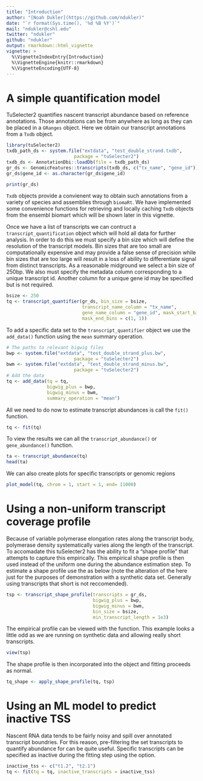 ---
title: "Introduction"
author: "[Noah Dukler](https://github.com/ndukler)"
date: "`r format(Sys.time(), '%d %B %Y')`"
mail: "ndukler@cshl.edu"
twitter: "ndukler"
github: "ndukler"
output: rmarkdown::html_vignette
vignette: >
  %\VignetteIndexEntry{Introduction}
  %\VignetteEngine{knitr::rmarkdown}
  %\VignetteEncoding{UTF-8}
---

# A simple quantification model

TuSelecter2 quantifies nascent transcript abundance based on reference
annotations. Those annotations can be from anywhere as long as they can be placed
in a `GRanges` object. Here we obtain our transcript annotations from a `Txdb`
object.

```{r, message=FALSE}
library(tuSelecter2)
txdb_path_ds <- system.file("extdata", "test_double_strand.txdb",
                         package = "tuSelecter2")
txdb_ds <- AnnotationDbi::loadDb(file = txdb_path_ds)
gr_ds <- GenomicFeatures::transcripts(txdb_ds, c("tx_name", "gene_id"))
gr_ds$gene_id <- as.character(gr_ds$gene_id)
```

```{r setup, include = TRUE}
print(gr_ds)
```

`Txdb` objects provide a convienent way to obtain such annotations from a variety
of species and assemblies through `biomaRt`. We have implemented some convenience
functions for retrieving and locally caching `Txdb` objects from the ensembl
biomart which will be shown later in this vignette.

Once we have a list of transcripts we can contruct a `transcript_quantification`
object which will hold all data for further analysis. In order to do this we must
specify a bin size which will define the resolution of the transcript models.
Bin sizes that are too small are computationally expensive and may provide a false
sense of precision while bin sizes that are too large will result in a loss of
ability to differentiate signal from distinct transcripts. As a reasonable
midground we select a bin size of 250bp. We also must specify the metadata column
corresponding to a unique transcript id. Another column for a unique gene id may
be specified but is not required.

```{r create_transcript_quantifier}
bsize <- 250
tq <- transcript_quantifier(gr_ds, bin_size = bsize,
                            transcript_name_column = "tx_name",
                            gene_name_column = "gene_id", mask_start_bins = c(1, 1),
                            mask_end_bins = c(1, 1))
```

To add a specific data set to the `transcript_quantifier` object we use the
`add_data()` function using the `mean` summary operation.

```{r add_data}
# The paths to relevant bigwig files
bwp <- system.file("extdata", "test_double_strand_plus.bw",
                         package = "tuSelecter2")
bwm <- system.file("extdata", "test_double_strand_minus.bw",
                         package = "tuSelecter2")
# Add the data
tq <- add_data(tq = tq,
               bigwig_plus = bwp,
               bigwig_minus = bwm,
               summary_operation = "mean")
```

All we need to do now to estimate transcript abundances is call the `fit()`
function.

```{r fit}
tq <- fit(tq)
```

To view the results we can all the `transcript_abundance()` or `gene_abundance()`
function.
```{r}
ta <- transcript_abundance(tq)
head(ta)
```

We can also create plots for specific transcripts or genomic regions
```{r}
plot_model(tq, chrom = 1, start = 1, end= 11000)
```

# Using a non-uniform transcript coverage profile
Because of variable polymerase elongation rates along the transcript body, polymerase
density systematically varies along the length of the transcript. To accomadate this
tuSelecter2 has the ability to fit a "shape profile" that attempts to capture this
empirically. This empirical shape profile is then used instead of the uniform one during
the abundance estimation step. To estimate a shape profile use the
\code{transcript_shape_profile} as below (note the alteration of the 
\code{min_transcript_length} here just for the purposes of demonstration with a synthetic
data set. Generally using transcripts that short is not reccomended).

```{r}
tsp <- transcript_shape_profile(transcripts = gr_ds,
                                bigwig_plus = bwp,
                                bigwig_minus = bwm,
                                bin_size = bsize,
                                min_transcript_length = 1e3)
```

The empirical profile can be viewed with the \code{view()} function. This example looks a
little odd as we are running on synthetic data and allowing really short transcripts.

```{r}
view(tsp)
```

The shape profile is then incorporated into the \code{transcript_quantifier} object and
fitting proceeds as normal.

```{r}
tq_shape <- apply_shape_profile(tq, tsp)
```

# Using an ML model to predict inactive TSS
Nascent RNA data tends to be fairly noisy and spill over annotated transcript boundries.
For this reason, pre-filtering the set transcripts to quantify abundance for can be
quite useful. Specific transcripts can be specified as inactive during the fitting step
using the \code{inactive_transcripts} option.

```{r}
inactive_tss <- c("t1.2", "t2.1")
tq <- fit(tq = tq, inactive_transcripts = inactive_tss)
```





